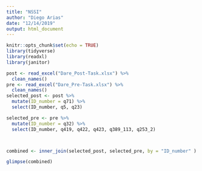 ```yaml
---
title: "NSSI"
author: "Diego Arias"
date: "12/14/2019"
output: html_document
---
```


```r
knitr::opts_chunk$set(echo = TRUE)
library(tidyverse)
library(readxl)
library(janitor)
```

```r
post <- read_excel("Dare_Post-Task.xlsx") %>%
  clean_names() 
pre <- read_excel("Dare_Pre-Task.xlsx") %>%
  clean_names()
selected_post <- post %>%
  mutate(ID_number = q71) %>%
  select(ID_number, q5, q23)

selected_pre <- pre %>%
  mutate(ID_number = q32) %>%
  select(ID_number, q419, q422, q423, q389_113, q253_2)



combined <- inner_join(selected_post, selected_pre, by = "ID_number" )

glimpse(combined)

```

